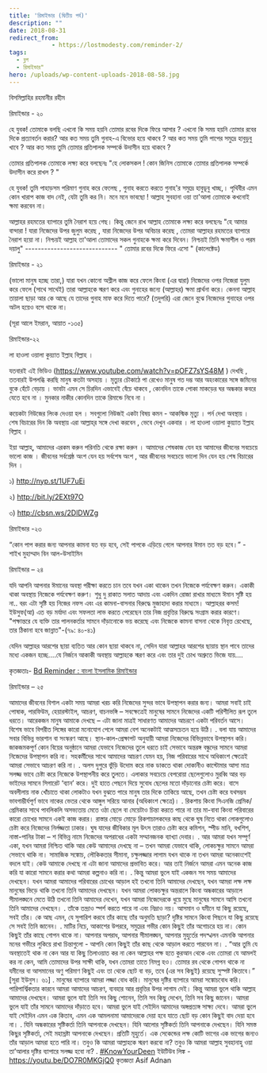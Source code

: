 ```yaml
---
title: 'রিমাইন্ডার (দ্বিতীয় পর্ব)'
description: ""
date: 2018-08-31
redirect_from: 
            - https://lostmodesty.com/reminder-2/
tags: 
  - ব্লগ
  - রিমাইন্ডার"
hero: /uploads/wp-content-uploads-2018-08-58.jpg
---
```

বিসমিল্লাহির রহমানীর রহীম

রিমাইন্ডার - ২০

হে যুবক! তোমাকে বলছি এখনো কি সময় হয়নি তোমার রবের দিকে ফিরে আসার ? এখনো কি সময় হয়নি তোমার রবের দিকে প্রত্যাবর্তন করার? আর কত সময় তুমি গুনাহ-এ বিভোর হয়ে থাকবে ? আর কত সময় তুমি পাপের সমুদ্রে হাবুডুবু খাবে ? আর কত সময় তুমি তোমার প্রতিপালক সম্পর্কে উদাসীন হয়ে থাকবে ?

তোমার প্রতিপালক তোমাকে লক্ষ্য করে বলছেনঃ "হে লোকসকল ! কোন জিনিস তোমাকে তোমার প্রতিপালক সম্পর্কে উদাসীন করে রাখল ? "

হে যুবক! তুমি পাহাড়সম পরিমাণ গুনাহ করে ফেলেছ , গুনাহ করতে করতে গুনাহ'র সমুদ্রে হাবুডূবু খাচ্ছ,। পৃথিবীর এমন কোন খারাপ কাজ বাদ নেই, যেটা তুমি কর নি। মনে মনে ভাবছো ! আল্লাহ সুবহানা ওয়া তা'আলা তোমাকে কখনোই ক্ষমা করবেন না।

আল্লাহর রহমতের ব্যাপারে তুমি নৈরাশ হয়ে গেছ। কিন্তু জেনে রাখ আল্লাহ তোমাকে লক্ষ্য করে বলছেনঃ "হে আমার বান্দারা ! যারা নিজেদের উপর জুলুম করেছ , যারা নিজেদের উপর অবিচার করেছ , তোমরা আল্লাহর রহমতের ব্যাপারে নৈরাশ হয়ো না। নিশ্চয়ই আল্লাহ তা'আলা তোমাদের সকল গুনাহকে ক্ষমা করে দিবেন। নিশ্চয়ই তিনি ক্ষমাশীল ও পরম দয়ালু" ----------------------------- " তোমার রবের দিকে ফিরে এসো " (কালেক্টেড)

রিমাইন্ডার - ২১

(ভালো মানুষ হচ্ছে তারা,) যারা যখন কোনো অশ্লীল কাজ করে ফেলে কিংবা (এর দ্বারা) নিজেদের ওপর নিজেরা যুলুম করে ফেলে (সাথে সাথেই) তারা আল্লাহকে স্মরণ করে এবং গুনাহের জন্যে (আল্লাহর) ক্ষমা প্রার্থনা করে। কেননা আল্লাহ তায়ালা ছাড়া আর কে আছে যে তাদের গুনাহ মাফ করে দিতে পারে? (তদুপরি) এরা জেনে বুঝে নিজেদের গুনাহের ওপর অটল হয়েও বসে থাকে না।

(সূরা আলে ইমরান, আয়াত -১৩৫)

রিমাইন্ডার-২২

লা হাওলা ওয়ালা কুয়্যাত ইল্লাহ বিল্লাহ ।

যতবারই এই ভিডিও (<https://www.youtube.com/watch?v=pOFZ7sYS48M> ) দেখছি , ততবারই উপলব্ধি করছি মানুষ কতটা অসহায় । মৃত্যুর চৌকাঠে পা রেখেও মানুষ গত দম্ভ আর অহংকারের সঙ্গে জমিনের বুকে হেঁটে বেড়ায় । ভাবটা এমন সে চিরদিন এভাবেই বেঁচে থাকবে , কোনদিন তাকে পোকা মাকড়ের ঘর অন্ধকার কবরে যেতে হবে না । মুনকার নাকীর কোনদিন তাকে রিমান্ডে নিবে না ।

কয়েকটা নিউজের লিংক দেওয়া হল । সবগুলো নিউজই একটা বিষয় কমন - আকস্মিক মৃত্যু । পর্ন দেখা অবস্থায় । শেষ বিচারের দিন কি অবস্থায় এরা আল্লাহ্‌র সঙ্গে দেখা করবেন , ভেবে দেখুন একবার । লা হাওলা ওয়ালা কুয়্যাত ইল্লাহ বিল্লাহ ।

ইয়া আল্লাহ্‌, আমাদের এরকম করুন পরিনতি থেকে রক্ষা করুন । আমাদের শেষকাজ যেন হয় আমাদের জীবনের সবচেয়ে ভালো কাজ । জীবনের সর্বশ্রেষ্ঠ অংশ যেন হয় সর্বশেষ অংশ , আর জীবনের সবচেয়ে ভালো দিন যেন হয় শেষ বিচারের দিন ।

১) <http://nyp.st/1UF7uEi>

২) <http://bit.ly/2EXt97O>

৩) <http://cbsn.ws/2DlDWZg>

রিমাইন্ডার -২৩

“কোন পাপ করার জন্য আপনার কামনা যত বড় হবে, সেই পাপকে এড়িয়ে গেলে আপনার ঈমান তত বড় হবে।” - শাইখ মুহাম্মাদ বিন আল-উসাইমিন

রিমাইন্ডার – ২৪

যদি আপনি আপনার ঈমানের অবস্থা পরীক্ষা করতে চান তবে যখন একা থাকেন তখন নিজেকে পর্যবেক্ষণ করুন। একাকী থাকা অবস্থায় নিজেকে পর্যবেক্ষণ করুণ। শুধু দু রাকাত সলাত আদায় এবং একদিন রোজা রাখার মাধ্যমে ঈমান সৃষ্টি হয় না.. বরং এটা সৃষ্টি হয় নিজের নফস এবং এর কামনা-বাসনার বিরুদ্ধে মুজাহাদা করার মাধ্যমে। আল্লাহরর কসম! ইউসুফ(আ) এত বড় মর্যাদা এবং সফলতা লাভ করতে পেরেছেন তার নিজ প্রবৃত্তির বিরুদ্ধে সংগ্রাম করার কারণে। "পক্ষান্তরে যে ব্যক্তি তার পালনকর্তার সামনে দাঁড়ানোকে ভয় করেছে এবং নিজেকে কামনা বাসনা থেকে নিবৃত্ত রেখেছে, তার ঠিকানা হবে জান্নাত"-(৭৯: ৪০-৪১)

যেদিন আল্লাহর আরশের ছায়া ব্যতিত আর কোন ছায়া থাকবে না, সেদিন যারা আল্লাহর আরশের ছায়ায় স্থান পাবে তাদের মধ্যে একজন হচ্ছে....যে নির্জনে আকাকী অবস্থায় আল্লাহকে স্মরণ করে এবং তার দুই চোখ অশ্রুতে ভিজে যায়....

কৃতজ্ঞতাঃ- [Bd Reminder : বাংলা ইসলামিক রিমাইন্ডার](https://www.facebook.com/BdReminder/)

রিমাইন্ডার – ২৫

আমাদের জীবনের বিশাল একটা সময় আমরা খরচ করি নিজেদের সুন্দর ভাবে উপস্থাপন করার জন্য। আমরা সবাই চাই পোষাক, পারফিউম, হেয়ারস্টাইল, আচরণ, বাচনভঙ্গি – সবক্ষেত্রেই মানুষের সামনে নিজেদের একটি পরিশীলিত রূপ তুলে ধরতে। আরেকজন মানুষ আমাকে দেখছে – এটা জানা মাত্রই সাধারণত আমাদের আচরণে একটা পরিবর্তন আসে। বিশেষ ভাবে বিপরীত লিঙ্গের কারো মনোযোগ পেলে আমরা বেশ অনেকটাই আত্মসচেতন হয়ে উঠি। . বলা যায় আমাদের সবার বিভিন্ন ভারশান বা সংস্করণ আছে। স্থান-কাল-প্রেক্ষাপট অনুযায়ী আমরা নিজেদের বিভিন্নভাবে উপস্থাপন করি। জাকজমকপূর্ণ কোন বিয়ের অনুষ্ঠানে আমরা যেভাবে নিজেদের তুলে ধরতে চাই সেভাবে অন্তরঙ্গ বন্ধুদের সামনে আমরা নিজেদের উপস্থাপন করি না। সহকর্মীদের সাথে আমাদের আচরণ যেমন হয়, নিজ পরিবারের সাথে অধিকাংশ ক্ষেত্রেই আমরা সেভাবে আচরণ করি না। . অলস দুপুরে ভুঁড়ি উদোম করে নাক ডাকতে থাকা দোকানীও কাস্টোমার আসা মাত্র সলজ্জ ভাবে চেষ্টা করে নিজেকে উপস্থাপনীয় করে তুলতে। এলাকার সবচেয়ে বেপরোয়া ছেলেগুলোও মুরব্বি আর বড় ভাইদের সামনে সিগারেট ‘ব্যান’ করে। দুই হাতে পেছনে দিয়ে সুবোধ ছেলের মতো দাঁড়ানোর চেষ্টা করে। বাসে অবলীলায় নাক খোঁচাতে থাকা লোকটাও যখন বুঝতে পারে মানুষ তার দিকে তাকিয়ে আছে, তখন চেষ্টা করে যথসম্ভব ভাবগাম্ভীর্যপূর্ণ ভাবে নাকের ভেতর থেকে আঙ্গুল সরিয়ে আনার (অধিকাংশ ক্ষেত্রে)। . রিকশায় কিংবা সিএনজি প্রেমিক/প্রেমিকার সাথে পাবলিকলি অসভ্যতায় মেতে ওঠা ছেলে বা মেয়েটাও চিন্তা করতে পারে না তার মা-বাবা কিংবা পরিবারের কারো চোখের সামনে একই কাজ করার। রাস্তার মোড়ে মোড়ে রিকশাচালকদের কাছ থেকে ঘুষ নিতে থাকা লোকগুলোও চেষ্টা করে নিজেদের নির্লজ্জতা ঢাকার। ঘুষ যাদের জীবিকার মূল উৎস তারাও চেষ্টা করে কমিশন, স্পীড মানি, বখশিশ, নাস্তা-পানির টাকা – শ বিভিন্ন নামে নিজেদের অপরাধের একটা সম্মানজনক ব্যাখ্যা দেবার। . আর আমরা যখন সম্পূর্ণ একা, যখন আমরা নিশ্চিত থাকি আর কেউ আমাদের দেখছে না – তখন আমরা যেভাবে থাকি, লোকচক্ষুর সামনে আমরা সেভাবে থাকি না। সামাজিক সঙ্কোচ, লৌকিকতার সীমানা, চক্ষুলজ্জার লাগাম যখন থাকে না তখন আমরা অনেকাংশেই বদলে যাই। কেউ আমাকে দেখছে না এটা জানা আমাদের প্রভাবিত করে। আর তাই নির্জনে আমরা এমন অনেক কাজ করি যা কারো সামনে করার কথা আমরা কল্পনাও করি না। . কিন্তু আমরা ভুলে যাই একজন সব সময় আমাদের দেখছেন। যখন আমরা আমাদের পরিবারের চোখের আড়াল হই তখনো তিনি আমাদের দেখছেন, যখন আমরা লক্ষ লক্ষ মানুষের ভিড়ে থাকি তখনো তিনি আমাদের দেখছেন। যখন আমরা লোকচক্ষুর অন্তরালে কিংবা অন্ধকারের আড়ালে সীমালঙ্ঘনে মেতে উঠি তখনো তিনি আমাদের দেখেন, যখন আমরা নিজেদেরকে ধুয়ে মুছে মানুষের সামনে আসি তখনো তিনি আমাদের দেখছেন। . তাঁকে তন্দ্রাও স্পর্শ করতে পারে না এবং নিদ্রাও নয়। আসমান ও যমীনে যা কিছু রয়েছে, সবই তাঁর। কে আছ এমন, যে সুপারিশ করবে তাঁর কাছে তাঁর অনুমতি ছাড়া? দৃষ্টির সামনে কিংবা পিছনে যা কিছু রয়েছে সে সবই তিনি জানেন। . মাটির নিচে, আকাশের উপররে, সমুদ্রের গভীর কোন কিছুই তাঁর অগোচরে হয় না। কোন কিছুই তাঁর কাছে গোপন থাকে না। আপনার অপরাধ, আপনার সীমালঙ্ঘন, আপনার মুহুর্তের পদস্খলন এমনকি আপনার মনের গভীরে লুকিয়ে রাখা চিন্তাগুলো - আপনি কোন কিছুই তাঁর কাছ থেকে আড়াল করতে পারবেন না। . “আর তুমি যে অবস্থাতেই থাক না কেন আর যা কিছু তিলাওয়াত কর না কেন আল্লাহর পক্ষ হতে কুরআন থেকে এবং তোমরা যে আমলই কর না কেন, আমি তোমাদের উপর সাক্ষী থাকি, যখন তোমরা তাতে নিমগ্ন হও। তোমার রব থেকে গোপন থাকে না যমীনের বা আসমানের অণু পরিমাণ কিছুই এবং তা থেকে ছোট বা বড়, তবে (এর সব কিছুই) রয়েছে সুস্পষ্ট কিতাবে।” \[সূরা ইউনুস। ৬১] . মানুষের ব্যাপারে আমরা লজ্জা বোধ করি। মানুষের দৃষ্টির ব্যাপারে আমরা সঙ্কোচবোধ করি। পারিপার্শ্বিকতার কারনে আমরা আমাদের আচরণ, ব্যবহার আর প্রবৃত্তির উপর লাগাম দেই। কিন্তু আমরা ভুলে থাকি আল্লাহ আমাদের দেখছেন। আমরা ভুলে যাই তিনি সব কিছু শোনেন, তিনি সব কিছু দেখেন, তিনি সব কিছু জানেন। আমরা ভুলে যাই তাঁর সামনে আমাদের দাঁড়াতে হবে। আমরা ভুলে যাই সেইদিন আমাদের অঙ্গপ্রত্যঙ্গ সাক্ষ্য দেবে। আমরা ভুলে যাই সেইদিন এমন এক কিতাব, এমন এক আমলনামা আমাদেরকে দেয়া হবে যাতে ছোট বড় কোন কিছুই বাদ দেয়া হবে না। . যিনি অন্ধকারের সৃষ্টিকর্তা তিনি আপনাকে দেখছেন। যিনি আলোর সৃষ্টিকর্তা তিনি আপনাকে দেখছেন। যিনি সমস্ত কিছুর সৃষ্টিকর্তা, সেই মহাস্রষ্টা আপনাকে দেখছেন। প্রতিটি মূহুর্তে। এক সেকেন্ডের লক্ষ কোটি ভাগের এক ভাগের জন্যও তাঁর আড়াল আমরা হতে পারি না। তবুও কি আমরা আল্লাহকে স্মরণ করবো না? তবুও কি আমরা আল্লাহ সুবহানাহু ওয়া তা’আলার দৃষ্টির ব্যাপারে সলজ্জ হবো না? . [#KnowYourDeen](https://www.facebook.com/hashtag/knowyourdeen?source=feed_text&story_id=1795565637325215) ইউটিউব লিঙ্ক - <https://youtu.be/DO7R0MKGjQ0> কৃতজ্ঞতা Asif Adnan

